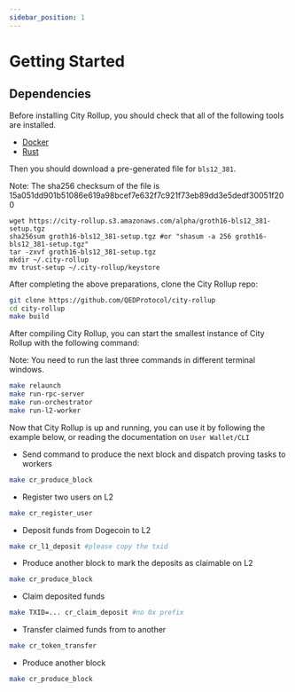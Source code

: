 ```yaml
---
sidebar_position: 1
---
```

# Getting Started


## Dependencies
Before installing City Rollup, you should check that all of the following tools are installed.
* [Docker](https://docs.docker.com/get-docker/) 
* [Rust](https://www.rust-lang.org/tools/install)

Then you should download a pre-generated file for `bls12_381`.

Note: The sha256 checksum of the file is 15a051dd901b51086e619a98bcef7e632f7c921f73eb89dd3e5dedf30051f200
``` shell
wget https://city-rollup.s3.amazonaws.com/alpha/groth16-bls12_381-setup.tgz 
sha256sum groth16-bls12_381-setup.tgz #or "shasum -a 256 groth16-bls12_381-setup.tgz"
tar -zxvf groth16-bls12_381-setup.tgz
mkdir ~/.city-rollup
mv trust-setup ~/.city-rollup/keystore
```
After completing the above preparations, clone the City Rollup repo:
```bash
git clone https://github.com/QEDProtocol/city-rollup
cd city-rollup
make build
```

After compiling City Rollup, you can start the smallest instance of City Rollup with the following command:

Note: You need to run the last three commands in different terminal windows.
```bash
make relaunch
make run-rpc-server
make run-orchestrator
make run-l2-worker
```

Now that City Rollup is up and running, you can use it by following the example below, or reading the documentation on `User Wallet/CLI`
* Send command to produce the next block and dispatch proving tasks to workers
```bash
make cr_produce_block
```
* Register two users on L2
```bash
make cr_register_user
```
* Deposit funds from Dogecoin to L2
```bash
make cr_l1_deposit #please copy the txid
```
* Produce another block to mark the deposits as claimable on L2
```bash
make cr_produce_block
```
* Claim deposited funds
```bash
make TXID=... cr_claim_deposit #no 0x prefix
```
* Transfer claimed funds from to another
```bash
make cr_token_transfer
```
* Produce another block
```bash
make cr_produce_block
```




